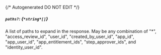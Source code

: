 {/* Autogenerated DO NOT EDIT  */}
##### `paths?`: *{`*string*[]`}*
A list of paths to expand in the response. May be any combination of "\*", "access_review_id", "user_id", "created_by_user_id", "app_id", "app_user_id", "app_entitlement_ids", "step_approver_ids", and "identity_user_id".


